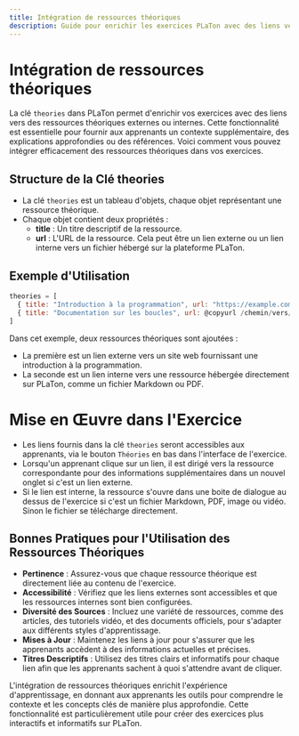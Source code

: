 ```yaml
---
title: Intégration de ressources théoriques
description: Guide pour enrichir les exercices PLaTon avec des liens vers des ressources théoriques internes ou externes, permettant aux apprenants d'accéder à du contenu contextuel supplémentaire.
---
```


# Intégration de ressources théoriques

La clé `theories` dans PLaTon permet d'enrichir vos exercices avec des liens vers des ressources théoriques externes ou internes.
Cette fonctionnalité est essentielle pour fournir aux apprenants un contexte supplémentaire, des explications approfondies ou des références.
Voici comment vous pouvez intégrer efficacement des ressources théoriques dans vos exercices.

## Structure de la Clé theories

- La clé `theories` est un tableau d'objets, chaque objet représentant une ressource théorique.
- Chaque objet contient deux propriétés :
  - **title** : Un titre descriptif de la ressource.
  - **url** : L'URL de la ressource. Cela peut être un lien externe ou un lien interne vers un fichier hébergé sur la plateforme PLaTon.

## Exemple d'Utilisation

```js
theories = [
  { title: "Introduction à la programmation", url: "https://example.com/intro-programming" },
  { title: "Documentation sur les boucles", url: @copyurl /chemin/vers/la/doc/boucles.pdf }
]
```

Dans cet exemple, deux ressources théoriques sont ajoutées :

- La première est un lien externe vers un site web fournissant une introduction à la programmation.
- La seconde est un lien interne vers une ressource hébergée directement sur PLaTon, comme un fichier Markdown ou PDF.

# Mise en Œuvre dans l'Exercice

- Les liens fournis dans la clé `theories` seront accessibles aux apprenants, via le bouton `Théories` en bas dans l'interface de l'exercice.
- Lorsqu'un apprenant clique sur un lien, il est dirigé vers la ressource correspondante pour des informations supplémentaires dans un nouvel onglet si c'est un lien externe.
- Si le lien est interne, la ressource s'ouvre dans une boite de dialogue au dessus de l'exercice si c'est un fichier Markdown, PDF, image ou vidéo. Sinon le fichier se télécharge directement.

## Bonnes Pratiques pour l'Utilisation des Ressources Théoriques

- **Pertinence** : Assurez-vous que chaque ressource théorique est directement liée au contenu de l'exercice.
- **Accessibilité** : Vérifiez que les liens externes sont accessibles et que les ressources internes sont bien configurées.
- **Diversité des Sources** : Incluez une variété de ressources, comme des articles, des tutoriels vidéo, et des documents officiels, pour s'adapter aux différents styles d'apprentissage.
- **Mises à Jour** : Maintenez les liens à jour pour s'assurer que les apprenants accèdent à des informations actuelles et précises.
- **Titres Descriptifs** : Utilisez des titres clairs et informatifs pour chaque lien afin que les apprenants sachent à quoi s'attendre avant de cliquer.

L'intégration de ressources théoriques enrichit l'expérience d'apprentissage, en donnant aux apprenants les outils pour comprendre le contexte et les concepts clés de manière plus approfondie. Cette fonctionnalité est particulièrement utile pour créer des exercices plus interactifs et informatifs sur PLaTon.
